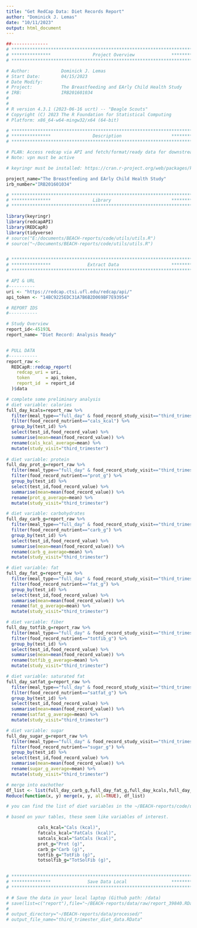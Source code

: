 ```yaml
---
title: "Get RedCap Data: Diet Records Report"
author: "Dominick J. Lemas"
date: "10/11/2023"
output: html_document
---
```


```r
##-------------- 
# **************************************************************************** #
# ***************                Project Overview              *************** #
# **************************************************************************** #

# Author:            Dominick J. Lemas
# Start Date:        04/15/2023 
# Date Modify:       
# Project:           The Breastfeeding and EArly Child Health Study
# IRB:               IRB201601034
#                   
#
# R version 4.3.1 (2023-06-16 ucrt) -- "Beagle Scouts"
# Copyright (C) 2023 The R Foundation for Statistical Computing
# Platform: x86_64-w64-mingw32/x64 (64-bit) 

# **************************************************************************** #
# ***************                Description                   *************** #
# **************************************************************************** #

# PLAN: Access redcap via API and fetch/format/ready data for downstream analysis.
# Note: vpn must be active

# keyringr must be installed: https://cran.r-project.org/web/packages/keyringr/vignettes/Avoiding_plain_text_passwords_in_R_with_keyringr.html

project_name="The Breastfeeding and EArly Child Health Study"
irb_number="IRB201601034"

```

```r

# **************************************************************************** #
# ***************                Library                       *************** #
# **************************************************************************** #

library(keyringr)
library(redcapAPI)
library(REDCapR)
library(tidyverse)
# source("E:/documents/BEACH-reports/code/utils/utils.R")
# source("~/Documents/BEACH-reports/code/utils/utils.R")



```

```r

# **************************************************************************** #
# ***************              Extract Data                    *************** #
# **************************************************************************** #

# API & URL
#----------
uri <- "https://redcap.ctsi.ufl.edu/redcap/api/"
api_token <- "14BC9225EDC31A7B6B2D069BF7E93954"

# REPORT IDS
#-----------

# Study Overview
report_id<-45193L
report_name= "Diet Record: Analysis Ready"


# PULL DATA
#-----------
report_raw <-
  REDCapR::redcap_report(
    redcap_uri = uri,
    token      = api_token,
    report_id  = report_id
  )$data 


```

```r

# complete some preliminary analysis
# diet variable: calories
full_day_kcals=report_raw %>%
  filter(meal_type=="full_day" & food_record_study_visit=="third_trimester") %>%
  filter(food_record_nutrient=="cals_kcal") %>%
  group_by(test_id) %>%
  select(test_id,food_record_value) %>%
  summarise(mean=mean(food_record_value)) %>%
  rename(cals_kcal_average=mean) %>%
  mutate(study_visit="third_trimester")
  
# diet variable: protein
full_day_prot_g=report_raw %>%
  filter(meal_type=="full_day" & food_record_study_visit=="third_trimester") %>%
  filter(food_record_nutrient=="prot_g") %>%
  group_by(test_id) %>%
  select(test_id,food_record_value) %>%
  summarise(mean=mean(food_record_value)) %>%
  rename(prot_g_average=mean) %>%
  mutate(study_visit="third_trimester")

# diet variable: carbohydrates
full_day_carb_g=report_raw %>%
  filter(meal_type=="full_day" & food_record_study_visit=="third_trimester") %>%
  filter(food_record_nutrient=="carb_g") %>%
  group_by(test_id) %>%
  select(test_id,food_record_value) %>%
  summarise(mean=mean(food_record_value)) %>%
  rename(carb_g_average=mean) %>%
  mutate(study_visit="third_trimester")

# diet variable: fat
full_day_fat_g=report_raw %>%
  filter(meal_type=="full_day" & food_record_study_visit=="third_trimester") %>%
  filter(food_record_nutrient=="fat_g") %>%
  group_by(test_id) %>%
  select(test_id,food_record_value) %>%
  summarise(mean=mean(food_record_value)) %>%
  rename(fat_g_average=mean) %>%
  mutate(study_visit="third_trimester")

# diet variable: fiber
full_day_totfib_g=report_raw %>%
  filter(meal_type=="full_day" & food_record_study_visit=="third_trimester") %>%
  filter(food_record_nutrient=="totfib_g") %>%
  group_by(test_id) %>%
  select(test_id,food_record_value) %>%
  summarise(mean=mean(food_record_value)) %>%
  rename(totfib_g_average=mean) %>%
  mutate(study_visit="third_trimester")

# diet variable: saturated fat
full_day_satfat_g=report_raw %>%
  filter(meal_type=="full_day" & food_record_study_visit=="third_trimester") %>%
  filter(food_record_nutrient=="satfat_g") %>%
  group_by(test_id) %>%
  select(test_id,food_record_value) %>%
  summarise(mean=mean(food_record_value)) %>%
  rename(satfat_g_average=mean) %>%
  mutate(study_visit="third_trimester")

# diet variable: sugar
full_day_sugar_g=report_raw %>%
  filter(meal_type=="full_day" & food_record_study_visit=="third_trimester") %>%
  filter(food_record_nutrient=="sugar_g") %>%
  group_by(test_id) %>%
  select(test_id,food_record_value) %>%
  summarise(mean=mean(food_record_value)) %>%
  rename(sugar_g_average=mean) %>%
  mutate(study_visit="third_trimester")

# merge into eachother
df_list <- list(full_day_carb_g,full_day_fat_g,full_day_kcals,full_day_prot_g,full_day_satfat_g,full_day_sugar_g,full_day_totfib_g)
Reduce(function(x, y) merge(x, y, all=TRUE), df_list)

```

```r

# you can find the list of diet variables in the ~/BEACH-reports/code/utils/utils.R

# based on your tables, these seem like variables of interest. 

            cals_kcal="Cals (kcal)",
            fatcals_kcal="FatCals (kcal)",
            satcals_kcal="SatCals (kcal)",
            prot_g="Prot (g)",
            carb_g="Carb (g)",
            totfib_g="TotFib (g)",
            totsolfib_g="TotSolFib (g)",
            
```

```r

# **************************************************************************** #
# ***************              Save Data Local                 *************** #
# **************************************************************************** #

# # Save the data in your local laptop (Github path: /data)
# save(list=c("report"),file="~/BEACH-reports/data/raw/report_39840.RData")
# 
# output_directory="~/BEACH-reports/data/processed/"
# output_file_name="third_trimester_diet_data.RData"

```
